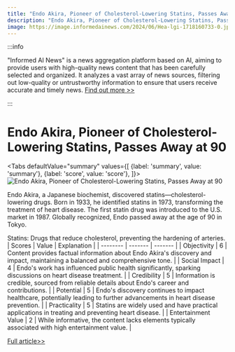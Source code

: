 ```yaml
---
title: "Endo Akira, Pioneer of Cholesterol-Lowering Statins, Passes Away at 90"
description: "Endo Akira, Pioneer of Cholesterol-Lowering Statins, Passes Away at 90"
image: https://image.informedainews.com/2024/06/Hea-lgi-1718160733-0.jpg
---
```



:::info

"Informed AI News" is a news aggregation platform based on AI, aiming to provide users with high-quality news content that has been carefully selected and organized. It analyzes a vast array of news sources, filtering out low-quality or untrustworthy information to ensure that users receive accurate and timely news.  [Find out more >>](/docs/guides)

:::

# Endo Akira, Pioneer of Cholesterol-Lowering Statins, Passes Away at 90


<Tabs
	defaultValue="summary"
	values={[
	{label: 'summary', value: 'summary'},
	{label: 'score', value: 'score'},
]}>
<TabItem value="summary">
<img
  src="https://image.informedainews.com/2024/06/Hea-lgi-1718160733-0.jpg"
  alt="Endo Akira, Pioneer of Cholesterol-Lowering Statins, Passes Away at 90"
/>



Endo Akira, a Japanese biochemist, discovered statins—cholesterol-lowering drugs. Born in 1933, he identified statins in 1973, transforming the treatment of heart disease. The first statin drug was introduced to the U.S. market in 1987. Globally recognized, Endo passed away at the age of 90 in Tokyo.

Statins: Drugs that reduce cholesterol, preventing the hardening of arteries.
</TabItem>
<TabItem value="score">
	| Scores     | Value   | Explanation |
	| -------- | ------- | ------- |
	| Objectivity  | 6    | Content provides factual information about Endo Akira's discovery and impact, maintaining a balanced and comprehensive tone.    |
	| Social Impact | 4     | Endo's work has influenced public health significantly, sparking discussions on heart disease treatment.    |
	| Credibility    | 5    | Information is credible, sourced from reliable details about Endo's career and contributions.    |
	| Potential    | 5    | Endo's discovery continues to impact healthcare, potentially leading to further advancements in heart disease prevention.    |
	| Practicality    | 5    | Statins are widely used and have practical applications in treating and preventing heart disease.    |
	| Entertainment Value    | 2    | While informative, the content lacks elements typically associated with high entertainment value.    |
</TabItem>
</Tabs>

[Full article>>](https://www3.nhk.or.jp/nhkworld/en/news/20240611_13/)
